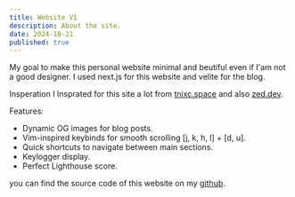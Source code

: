 ```yaml
---
title: Website V1
description: About the site.
date: 2024-10-21
published: true
---
```


My goal to make this personal website minimal and beutiful even if I'am not a good designer. I used next.js for this website and velite for the blog. 

<span className='highlight'>Insperation</span> I Insprated for this site a lot from [tnixc.space](https://tnixc.space/) and also [zed.dev](https://zed.dev/).

<span className='highlight'>Features</span>:
- Dynamic OG images for blog posts.
- Vim-inspired keybinds for smooth scrolling [j, k, h, l] + [d, u].
- Quick shortcuts to navigate between main sections.
- Keylogger display.
- Perfect Lighthouse score.

you can find the source code of this website on my [github](https://github.com/neuxq/website).
